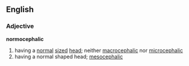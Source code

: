 ==English==
===Adjective===
'''normocephalic'''
# having a [[normal]] [[size]]d [[head]]; neither [[macrocephalic]] nor [[microcephalic]]
# having a normal shaped head; [[mesocephalic]]